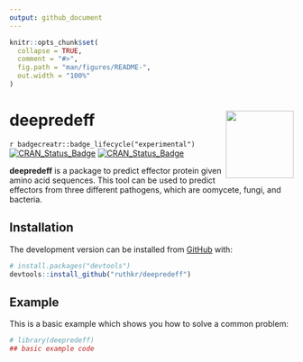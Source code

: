 ```yaml
---
output: github_document
---
```


<!-- README.md is generated from README.Rmd. Please edit that file -->

```r
knitr::opts_chunk$set(
  collapse = TRUE,
  comment = "#>",
  fig.path = "man/figures/README-",
  out.width = "100%"
)
```

# deepredeff <img src="man/figures/logo.png" align="right" width="120" />

<!-- badges: start -->
`r badgecreatr::badge_lifecycle("experimental")`
[![CRAN_Status_Badge](https://www.r-pkg.org/badges/version/deepredeff)](https://cran.r-project.org/package=deepredeff)
[![CRAN_Status_Badge](https://github.com/ruthkr/deepredeff/workflows/pkgdown/badge.svg)](https://ruthkr.github.io/deepredeff/)
<!-- badges: end -->

**deepredeff** is a package to predict effector protein given amino acid sequences. This tool can be used to predict effectors from three different pathogens, which are oomycete, fungi, and bacteria.  


## Installation

<!-- You can install the released version of deepredeff from [CRAN](https://CRAN.R-project.org) with: -->

<!-- ``` r -->
<!-- install.packages("deepredeff") -->
<!-- ``` -->

The development version can be installed from [GitHub](https://github.com/) with:

``` r
# install.packages("devtools")
devtools::install_github("ruthkr/deepredeff")
```
## Example

This is a basic example which shows you how to solve a common problem:

```r
# library(deepredeff)
## basic example code
```

